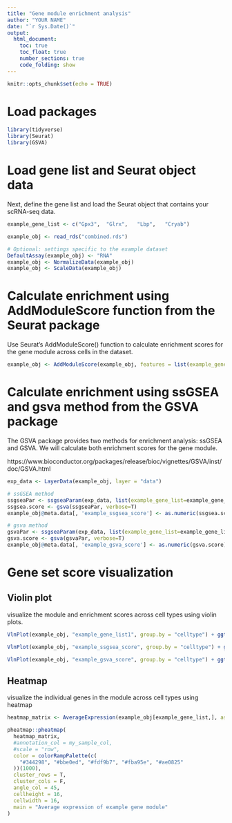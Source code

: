 ```yaml
---
title: "Gene module enrichment analysis"
author: "YOUR NAME"
date: "`r Sys.Date()`"
output: 
  html_document:
    toc: true
    toc_float: true
    number_sections: true
    code_folding: show
---
```


```r
knitr::opts_chunk$set(echo = TRUE)
```

# Load packages

```r
library(tidyverse)
library(Seurat)
library(GSVA)

```

# Load gene list and Seurat object data

Next, define the gene list and load the Seurat object that contains your scRNA-seq data.


```r

example_gene_list <- c("Gpx3",  "Glrx",   "Lbp",   "Cryab")

example_obj <- read_rds("combined.rds")

# Optional: settings specific to the example dataset 
DefaultAssay(example_obj) <- "RNA"
example_obj <- NormalizeData(example_obj)
example_obj <- ScaleData(example_obj)
```

# Calculate enrichment using AddModuleScore function from the Seurat package

Use Seurat’s AddModuleScore() function to calculate enrichment scores for the gene module across cells in the dataset.


```r



example_obj <- AddModuleScore(example_obj, features = list(example_gene_list=example_gene_list), name = "example_gene_list")

```
# Calculate enrichment using ssGSEA and gsva method from the GSVA package

The GSVA package provides two methods for enrichment analysis: ssGSEA and GSVA. We will calculate both enrichment scores for the gene module.



https://www.bioconductor.org/packages/release/bioc/vignettes/GSVA/inst/doc/GSVA.html 

```r

exp_data <- LayerData(example_obj, layer = "data")

# ssGSEA method
ssgseaPar <- ssgseaParam(exp_data, list(example_gene_list=example_gene_list))
ssgsea.score <- gsva(ssgseaPar, verbose=T)
example_obj@meta.data[, 'example_ssgsea_score'] <- as.numeric(ssgsea.score)

# gsva method
gsvaPar <- ssgseaParam(exp_data, list(example_gene_list=example_gene_list))
gsva.score <- gsva(gsvaPar, verbose=T)
example_obj@meta.data[, 'example_gsva_score'] <- as.numeric(gsva.score)


```

# Gene set score visualization

## Violin plot

visualize the module and enrichment scores across cell types using violin plots.


```r

VlnPlot(example_obj, "example_gene_list1", group.by = "celltype") + ggtitle(paste0("example_gene_list - Module score"))

VlnPlot(example_obj, "example_ssgsea_score", group.by = "celltype") + ggtitle(paste0("example_gene_list - SSGSEA score"))

VlnPlot(example_obj, "example_gsva_score", group.by = "celltype") + ggtitle(paste0("example_gene_list - GSVA score"))

```


## Heatmap

visualize the individual genes in the module across cell types using heatmap

```r


heatmap_matrix <- AverageExpression(example_obj[example_gene_list,], assays = "RNA", slot = "scale.data")$RNA

pheatmap::pheatmap(
  heatmap_matrix,
  #annotation_col = my_sample_col,
  #scale = "row",
  color = colorRampPalette(c(
    "#344298", "#bbe0ed", "#fdf9b7", "#fba95e", "#ae0825"
  ))(1000),
  cluster_rows = T,
  cluster_cols = F,
  angle_col = 45,
  cellheight = 16,
  cellwidth = 16,
  main = "Average expression of example gene module"
)
  
```

